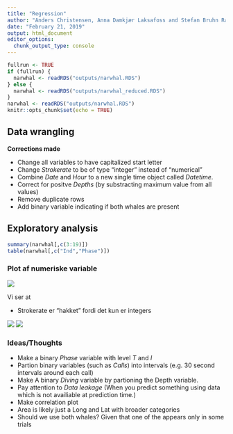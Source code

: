 ```yaml
---
title: "Regression"
author: "Anders Christensen, Anna Damkjær Laksafoss and Stefan Bruhn Rasmussen"
date: "February 21, 2019"
output: html_document
editor_options: 
  chunk_output_type: console
---
```


```r
fullrun <- TRUE
if (fullrun) {
  narwhal <- readRDS("outputs/narwhal.RDS")
} else {
  narwhal <- readRDS("outputs/narwhal_reduced.RDS")
}
narwhal <- readRDS("outputs/narwhal.RDS")
knitr::opts_chunk$set(echo = TRUE)
```

## Data wrangling
**Corrections made**

* Change all variables to have capitalized start letter
* Change *Strokerate* to be of type "integer" instead of "numerical"
* Combine *Date* and *Hour* to a new single time object called *Datetime*.
* Correct for positve *Depths* (by substracting maximum value from all values)
* Remove duplicate rows
* Add binary variable indicating if both whales are present

## Exploratory analysis
```r
summary(narwhal[,c(3:19)])
table(narwhal[,c("Ind","Phase")])
```

### Plot af numeriske variable

![](figs/numerical_densities.png)

Vi ser at

* Strokerate er "hakket" fordi det kun er integers

![](figs/depthtimeplot.png)
![](figs/locationplot.png)

### Ideas/Thoughts

* Make a binary *Phase* variable with level *T* and *I*
* Partion binary variables (such as *Calls*) into intervals (e.g. 30 second intervals around each call)
* Make A binary *Diving* variable by partioning the Depth variable.
* Pay attention to *Data leakage* (When you predict something using data which is not availiable at prediction time.)
* Make correlation plot
* Area is likely just a Long and Lat with broader categories
* Should we use both whales? Given that one of the appears only in some trials 